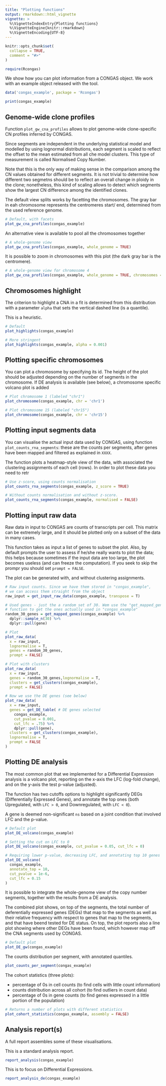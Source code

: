 ```yaml
---
title: "Plotting functions"
output: rmarkdown::html_vignette
vignette: >
  %\VignetteIndexEntry{Plotting functions}
  %\VignetteEngine{knitr::rmarkdown}
  %\VignetteEncoding{UTF-8}
---
```


```r
knitr::opts_chunk$set(
  collapse = TRUE,
  comment = "#>"
)
```


```r
require(Rcongas)
```


We show how you can plot information from a CONGAS object. We work with an example object released with the tool. 

```r
data('congas_example', package = 'Rcongas')

print(congas_example)
```

## Genome-wide clone profiles

Function `plot_gw_cna_profiles` allows to plot genome-wide clone-specific CN profiles inferred by CONGAS.

Since segments are independent in the underlying statistical model and modelled by using lognormal distributions, each segment is scaled to reflect the offset to the mean estimated from all che model clusters. This type of measurement is called Normalised Copy Number.

Note that this is the only way of making sense in the comparison among the CN values obtained for different segments. It is not trivial to determine how different two segmetns should be to reflect an overall change in ploidy in the clone; nonetheless, this kind of scaling allows to detect which segments show the largest CN difference among the identified clones.

The default view splits works by facetting the chromosomes. The gray bar in eah chromosome represents the centromeres start/ end, determined from the used reference genome.

```r
# Default, with facets
plot_gw_cna_profiles(congas_example)
```

An alternative view is available to pool all the chromosomes together

```r
# A whole-genome view
plot_gw_cna_profiles(congas_example, whole_genome = TRUE)
```


It is possible to zoom in chromosomes with this plot (the dark gray bar is the centromere).

```r
# A whole-genome view for chromosome 4
plot_gw_cna_profiles(congas_example, whole_genome = TRUE, chromosomes = 'chr4')
```

## Chromosomes highlight

The criterion to highlight a CNA in a fit is determined from this distribution with a parameter `alpha` that sets the vertical dashed line (is a quantile).

This is a heuristic.


```r
# Default
plot_highlights(congas_example)

# More stringent
plot_highlights(congas_example, alpha = 0.001)
```



## Plotting specific chromosomes

You can plot a chromosome by specifying its id. The height of the plot should be adjusted depending on the number of segments in the chromosome. If DE analysis is available (see below), a chromosome specific volcano plot is added

```r
# Plot chromosome 1 (labeled "chr1")
plot_chromosome(congas_example, chr = 'chr1')
```

```r
# Plot chromosome 15 (labeled "chr15")
plot_chromosome(congas_example, chr = 'chr15')
```

## Plotting input segments data

You can visualise the actual input data used by CONGAS, using function `plot_counts_rna_segments`: these are the counts per segments, after genes have been mapped and filtered as explained in `XXXX`.

The function plots a heatmap-style view of the data, with associated the clustering assignments of each cell (rows). In order to plot these data you need to retr

```r
# Use z-score, using counts normalisation
plot_counts_rna_segments(congas_example, z_score = TRUE)

# Without counts normalisation and without z-score.
plot_counts_rna_segments(congas_example, normalised = FALSE)
```

## Plotting input raw data

Raw data in input to CONGAS are counts of transcripts per cell. This matrix can be extremely large, and it should be plotted only on a subset of the data in many cases.

This function takes as input a list of genes to subset the plot. Also, by default prompts the
user to assess if he/she really wants to plot the data; this helps because sometimes if the input data are too large, the plot becomes useless (and can freeze the computation). If you seek to skip the prompr you should set `prompt = FALSE`.

The plot can be generated with, and without clustering assignments.


```r
# Raw input counts. Since we have them stored in "congas_example",
# we can access them straight from the object
raw_input = get_input_raw_data(congas_example, transpose = T)

# Used genes - just the a random set of 30. Wem use the "get_mapped_genes"
# function to get the ones actually used in "congas_example"
random_30_genes = get_mapped_genes(congas_example) %>%
  dplyr::sample_n(30) %>%
  dplyr::pull(gene)

# Plot
plot_raw_data(
  x = raw_input,
  lognormalise = T,
  genes = random_30_genes,
  prompt = FALSE)

# Plot with clusters
plot_raw_data(
  x = raw_input,
  genes = random_30_genes,lognormalise = T,
  clusters = get_clusters(congas_example),
  prompt = FALSE)

# Now we use the DE genes (see below)
plot_raw_data(
  x = raw_input,
  genes = get_DE_table( # DE genes selected
    congas_example, 
    cut_pvalue = 0.001, 
    cut_lfc = .75) %>% 
    dplyr::pull(gene),
  clusters = get_clusters(congas_example),
  lognormalise = T,
  prompt = FALSE
)

```

## Plotting DE analysis

The most common plot that we implemented for a Differential Expression analysis is a volcano plot, reporting on the x-axis the LFC (log-fold change), and on the y-axis the test p-value (adjusted).

The function has two cutoffs options to highlight significantly DEGs (Differentially Expressed Genes), and annotate the top ones (both Upregulated, with `LFC > 0`, and Downregulated, with `LFC < 0`).

A gene is deemed non-significant `ns` based on a joint condition that involved LFC and the p-value.

```r
# Default plot
plot_DE_volcano(congas_example)

# Setting the cut on LFC to 0
plot_DE_volcano(congas_example, cut_pvalue = 0.05, cut_lfc = 0)

# Requiring lower p-value, decreasing LFC, and annotating top 10 genes
plot_DE_volcano(
  congas_example,
  annotate_top = 10,
  cut_pvalue = 1e-6,
  cut_lfc = 0.15
)
```

It is possible to integrate the whole-genome view of the copy number segments, together with the results from a DE analysis.

The combined plot shows, on top of the segments, the total number of deferentially expressed genes (DEGs) that map to the segments as well as their relative frequency with respect to genes that map to the segments, and that have beend tested for DE status. On top, the plot reports also a line plot showing where other DEGs have been found, which however map off the CNA segments used by CONGAS.

```r
# Default plot
plot_DE_gw(congas_example)
```

The counts distribution per segment, with annotated quantiles.

```r
plot_counts_per_segment(congas_example)
```

The cohort statistics (three plots):

- percentage of 0s in cell counts (to find cells with little count information)
- counts distribution across all cohort (to find outliers in count data)
- percentage of 0s in gene counts (to find genes expressed in a little portion of the population)

```r
# Returns a number of plots with different statistics
plot_cohort_statistics(congas_example, assembly = FALSE)
```


## Analysis report(s)

A full report assembles some of these visualisations.

This is a standard analysis report.

```r
report_analysis(congas_example)
```

This is to focus on Differential Expressions.

```r
report_analysis_de(congas_example)
```
